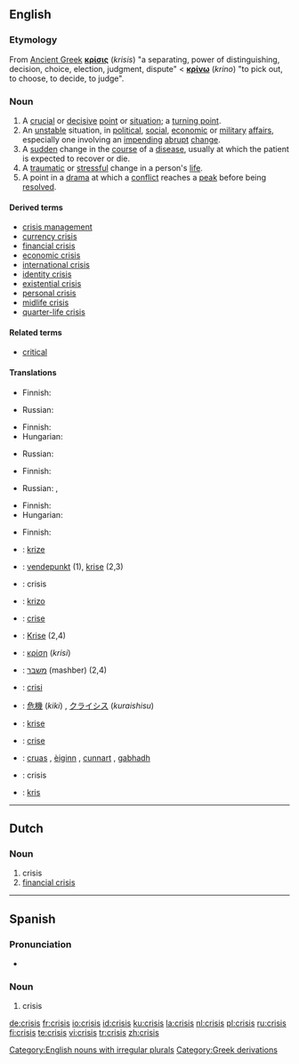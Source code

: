 {{wikipedia|dab=Crisis (disambiguation)|mul=Crisis}}
==English==

===Etymology===
From [[Ancient Greek]] '''[[κρίσις]]''' (''krisis'') "a separating, power of distinguishing, decision, choice, election,  judgment, dispute" < '''[[κρίνω]]''' (''krino'') "to pick out, to choose, to decide, to judge".

===Noun===
{{en-noun|crises}}

# A [[crucial]] or [[decisive]] [[point]] or [[situation]]; a [[turning point]].
# An [[unstable]] situation, in [[political]], [[social]], [[economic]] or [[military]] [[affair]]s, especially one involving an [[impending]] [[abrupt]] [[change]].
# A [[sudden]] change in the [[course]] of a [[disease]], usually at which the patient is expected to recover or die.
# A [[traumatic]] or [[stressful]] change in a person's [[life]].
# A point in a [[drama]] at which a [[conflict]] reaches a [[peak]] before being [[resolved]].

====Derived terms====
* [[crisis management]]
* [[currency crisis]]
* [[financial crisis]]
* [[economic crisis]]
* [[international crisis]]
* [[identity crisis]]
* [[existential crisis]]
* [[personal crisis]]
* [[midlife crisis]]
* [[quarter-life crisis]]

====Related terms====
* [[critical]]

====Translations====
{{trans-top|a crucial or decisive point or situation; a turning point}}
* Finnish: {{t|fi|kriisi}}
{{trans-mid}}
* Russian: {{t|ru|кризис|m|sc=Cyrl|tr=krízis}}
{{trans-bottom}}

{{trans-top|an unstable situation, in political, social, economic or military affairs}}
* Finnish: {{t|fi|kriisi}}
* Hungarian: {{t|hu|válság}}
{{trans-mid}}
* Russian: {{t|ru|кризис|m|sc=Cyrl|tr=krízis}}
{{trans-bottom}}

{{trans-top|a sudden change in the course of a disease}}
* Finnish: {{t|fi|kriisi}}
{{trans-mid}}
* Russian: {{t|ru|кризис|m|sc=Cyrl|tr=krízis}}, {{t|ru|криз|m|sc=Cyrl|tr=kriz}}
{{trans-bottom}}

{{trans-top|a traumatic or stressful change in a person's life}}
* Finnish: {{t|fi|kriisi}}
* Hungarian: {{t|hu|krízis}}
{{trans-mid}}
{{t|ru|кризис|m|sc=Cyrl|tr=krízis}}
{{trans-bottom}}

{{trans-top|a point in a drama at which a conflict reaches a peak before being resolved}}
* Finnish: {{t|fi|kriisi}}
{{trans-mid}}
{{t|ru|кризис|m|sc=Cyrl|tr=krízis}}
{{trans-bottom}}

{{checktrans-top}}
* {{ttbc|Czech}}: [[krize]] {{f}}
* {{ttbc|Danish}}: [[vendepunkt]] (1), [[krise]] (2,3)
* {{ttbc|Dutch}}: crisis {{f}}
* {{ttbc|Esperanto}}: [[krizo]]
* {{ttbc|French}}: [[crise]] {{f}}
* {{ttbc|German}}: [[Krise]] {{f}} (2,4)
* {{ttbc|Greek}}: [[κρίση]] (''krisi'') {{f}}
* {{ttbc|Hebrew}}: [[משבר]] (mashber) {{m}} (2,4)
* {{ttbc|Italian}}: [[crisi]] {{f}}
{{trans-mid}}
* {{ttbc|Japanese}}: [[危機]] (''kiki'') , [[クライシス]] (''kuraishisu'')
* {{ttbc|Norwegian}}: [[krise]]
* {{ttbc|Portuguese}}: [[crise]] {{f}}
* {{ttbc|Scottish Gaelic}}: [[cruas]] {{m}}, [[èiginn]] {{f}}, [[cunnart]] {{m}}, [[gabhadh]] {{m}}
* {{ttbc|Spanish}}: crisis {{f}}
* {{ttbc|Swedish}}: [[kris]] {{c}}
{{trans-bottom}}

[[Category:English nouns with irregular plurals]]

----

==Dutch==

===Noun===
{{nl-noun|g=f|crises|crisisje}}

# crisis
# [[financial crisis]]

----

==Spanish==

===Pronunciation===
* {{IPA|/'kɾisis/}}

===Noun===
{{es-noun-f|pl=crisis}}

# crisis

[[Category:Greek derivations]]

[[de:crisis]]
[[fr:crisis]]
[[io:crisis]]
[[id:crisis]]
[[ku:crisis]]
[[la:crisis]]
[[nl:crisis]]
[[pl:crisis]]
[[ru:crisis]]
[[fi:crisis]]
[[te:crisis]]
[[vi:crisis]]
[[tr:crisis]]
[[zh:crisis]]